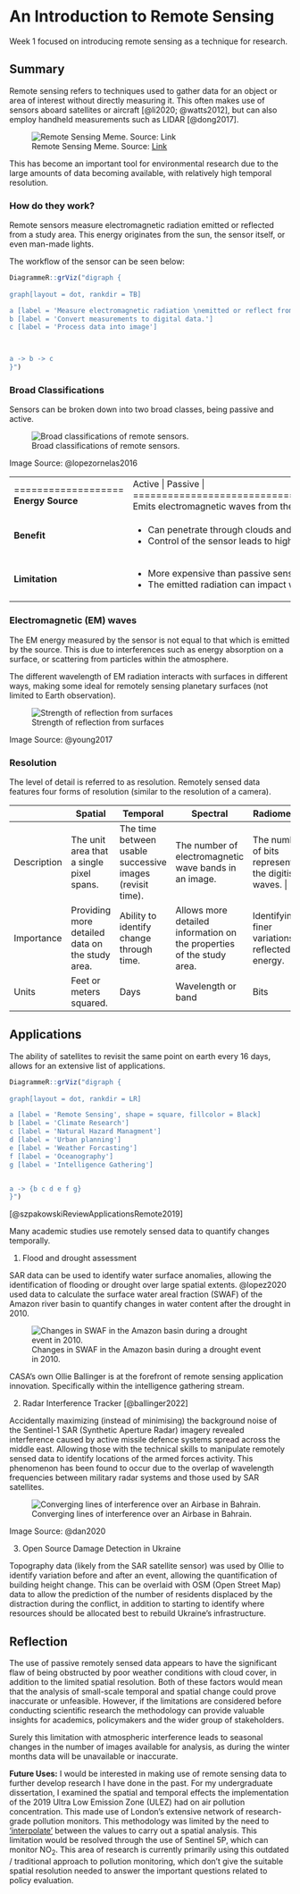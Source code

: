 # An Introduction to Remote Sensing

Week 1 focused on introducing remote sensing as a technique for research.

## Summary

Remote sensing refers to techniques used to gather data for an object or area of interest without directly measuring it. This often makes use of sensors aboard satellites or aircraft [@li2020; @watts2012], but can also employ handheld measurements such as LIDAR [@dong2017].

![Remote Sensing Meme. Source: [Link](https://media.makeameme.org/created/remote-sensing-obtaining.jpg)](https://media.makeameme.org/created/remote-sensing-obtaining.jpg){#fig-rs-meme}

This has become an important tool for environmental research due to the large amounts of data becoming available, with relatively high temporal resolution.

### How do they work?

Remote sensors measure electromagnetic radiation emitted or reflected from a study area. This energy originates from the sun, the sensor itself, or even man-made lights.

The workflow of the sensor can be seen below:

```r
DiagrammeR::grViz("digraph {
  
graph[layout = dot, rankdir = TB]

a [label = 'Measure electromagnetic radiation \nemitted or reflect from study area ']
b [label = 'Convert measurements to digital data.']
c [label = 'Process data into image']



a -> b -> c
}")

```

### Broad Classifications

Sensors can be broken down into two broad classes, being passive and active.

![Broad classifications of remote sensors.](https://www.researchgate.net/publication/339726853/figure/fig1/AS:865831357521920@1583441690681/Differences-between-passive-and-active-sensors.png){#fig-sensing_passive_active}

Image Source: @lopezornelas2016

+---------------------------------------+---------------------------------------------------------------------------------------------------------------------------------------------------------------------------------------------------------------------------------------------------------------------------+
| =================== **Energy Source** | Active \| Passive \| ============================================================================+===================================================================================+ Emits electromagnetic waves from the sensor. \| Uses reflected energy from the sun |
+---------------------------------------+---------------------------------------------------------------------------------------------------------------------------------------------------------------------------------------------------------------------------------------------------------------------------+
| **Benefit**                           | -   Can penetrate through clouds and vegetation. \| - Cheaper and requires less specialised hardware compared to Active sensors. \| \| \|                                                                                                                                 |
|                                       | -   Control of the sensor leads to highly accurate data. \| - A wider range of wavelengths provides a more comprehensive view. \|                                                                                                                                         |
+---------------------------------------+---------------------------------------------------------------------------------------------------------------------------------------------------------------------------------------------------------------------------------------------------------------------------+
| **Limitation**                        | -   More expensive than passive sensors due to the required energy source. \| - Less effective during poor weather conditions. \| \| \|                                                                                                                                   |
|                                       | -   The emitted radiation can impact wildlife. \| - Suffers from shadow effects from vegetation (E.g. trees), soil and buildings. \|                                                                                                                                      |
+---------------------------------------+---------------------------------------------------------------------------------------------------------------------------------------------------------------------------------------------------------------------------------------------------------------------------+

### Electromagnetic (EM) waves

The EM energy measured by the sensor is not equal to that which is emitted by the source. This is due to interferences such as energy absorption on a surface, or scattering from particles within the atmosphere.

The different wavelength of EM radiation interacts with surfaces in different ways, making some ideal for remotely sensing planetary surfaces (not limited to Earth observation).

![Strength of reflection from surfaces](https://www.researchgate.net/publication/318175303/figure/fig1/AS:513582069751808@1499458915697/Strength-of-reflection-and-radiation-of-electromagnetic-waves-from-plants-earth-and.png){#fig-em_spectrum}

Image Source: @young2017

### Resolution

The level of detail is referred to as resolution. Remotely sensed data features four forms of resolution (similar to the resolution of a camera).

|             | Spatial                                         | Temporal                                                  | Spectral                                                              | Radiometric                                             |
|-------------|-------------------------------------------------|-----------------------------------------------------------|-----------------------------------------------------------------------|---------------------------------------------------------|
| Description | The unit area that a single pixel spans.        | The time between usable successive images (revisit time). | The number of electromagnetic wave bands in an image.                 | The number of bits representing the digitised waves. \| |
| Importance  | Providing more detailed data on the study area. | Ability to identify change through time.                  | Allows more detailed information on the properties of the study area. | Identifying finer variations in reflected energy.       |
| Units       | Feet or meters squared.                         | Days                                                      | Wavelength or band                                                    | Bits                                                    |

## Applications

The ability of satellites to revisit the same point on earth every 16 days, allows for an extensive list of applications.

```r
DiagrammeR::grViz("digraph {
  
graph[layout = dot, rankdir = LR]

a [label = 'Remote Sensing', shape = square, fillcolor = Black]
b [label = 'Climate Research']
c [label = 'Natural Hazard Managment']
d [label = 'Urban planning']
e [label = 'Weather Forcasting']
f [label = 'Oceanography']
g [label = 'Intelligence Gathering']


a -> {b c d e f g}
}")

```

[@szpakowskiReviewApplicationsRemote2019]

Many academic studies use remotely sensed data to quantify changes temporally.

1.  Flood and drought assessment

SAR data can be used to identify water surface anomalies, allowing the identification of flooding or drought over large spatial extents. @lopez2020 used data to calculate the surface water areal fraction (SWAF) of the Amazon river basin to quantify changes in water content after the drought in 2010.

![Changes in SWAF in the Amazon basin during a drought event in 2010.](https://i.ibb.co/8b2WJx3/10712-2020-9618-Fig7-HTML-png.webp){#fig-water-surface}

CASA's own Ollie Ballinger is at the forefront of remote sensing application innovation. Specifically within the intelligence gathering stream.

2.  Radar Interference Tracker [@ballinger2022]

Accidentally maximizing (instead of minimising) the background noise of the Sentinel-1 SAR (Synthetic Aperture Radar) imagery revealed interference caused by active missile defence systems spread across the middle east. Allowing those with the technical skills to manipulate remotely sensed data to identify locations of the armed forces activity. This phenomenon has been found to occur due to the overlap of wavelength frequencies between military radar systems and those used by SAR satellites.

![Converging lines of interference over an Airbase in Bahrain.](https://miro.medium.com/v2/resize:fit:720/format:webp/1*8jVUwoNCHqB_Z1m5FT7RhA.png){#fig-radar-interference}

Image Source: @dan2020

3.  Open Source Damage Detection in Ukraine

Topography data (likely from the SAR satellite sensor) was used by Ollie to identify variation before and after an event, allowing the quantification of building height change. This can be overlaid with OSM (Open Street Map) data to allow the prediction of the number of residents displaced by the distraction during the conflict, in addition to starting to identify where resources should be allocated best to rebuild Ukraine's infrastructure.

## Reflection

The use of passive remotely sensed data appears to have the significant flaw of being obstructed by poor weather conditions with cloud cover, in addition to the limited spatial resolution. Both of these factors would mean that the analysis of small-scale temporal and spatial change could prove inaccurate or unfeasible. However, if the limitations are considered before conducting scientific research the methodology can provide valuable insights for academics, policymakers and the wider group of stakeholders.

Surely this limitation with atmospheric interference leads to seasonal changes in the number of images available for analysis, as during the winter months data will be unavailable or inaccurate.

**Future Uses:** I would be interested in making use of remote sensing data to further develop research I have done in the past. For my undergraduate dissertation, I examined the spatial and temporal effects the implementation of the 2019 Ultra Low Emission Zone (ULEZ) had on air pollution concentration. This made use of London's extensive network of research-grade pollution monitors. This methodology was limited by the need to ['interpolate'](https://docs.qgis.org/2.18/en/docs/gentle_gis_introduction/spatial_analysis_interpolation.html) between the values to carry out a spatial analysis. This limitation would be resolved through the use of Sentinel 5P, which can monitor NO~2~. This area of research is currently primarily using this outdated / traditional approach to pollution monitoring, which don't give the suitable spatial resolution needed to answer the important questions related to policy evaluation.
